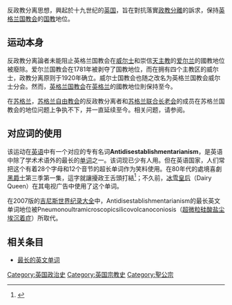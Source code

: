 反政教分离思想，興起於十九世纪的[[英国|英国]]，旨在對抗落實[[政教分離|政教分離]]的訴求，保持[[英格兰国教会|英格兰国教会]]的[[国教|国教]]地位。

== 运动本身 ==

反政教分离論者未能阻止英格兰国教会在[[威尔士|威尔士]]和崇信[[天主教|天主教]]的[[爱尔兰|爱尔兰]]的國教地位被廢除。爱尔兰国教会在1781年被剥夺了国教地位，而在拥有四个主教区的威尔士，政教分离原则于1920年确立。威尔士国教会也随之改名为英格兰国教会威尔士分会。然而，[[英格兰国教会|英格兰国教会]]在[[英格兰|英格兰]]的國教地位則保持至今。

在[[苏格兰|苏格兰]]，[[苏格兰自由教会|苏格兰自由教会]]的反政教分离者和[[苏格兰联合长老会|苏格兰联合长老会]]的成员在苏格兰国教会的地位问题上争执不下，并一直延续至今。相关问题，请参阅{{tsl|en|Act of Settlement 1701||Act of Settlement 1701}}。

== 对应词的使用 ==
该运动在[[英语|英语]]中有一个对应的专有名词'''Antidisestablishmentarianism'''，是英语中除了学术术语外的最长的[[单词|单词]]之一。该词现已少有人用。但在英语国家，人们常把这个有着28个字母和12个音节的超长单词作为笑料使用。在80年代的處境喜劇[[黑爵士|黑爵士]]第三季第一集，這字就讓擾政王舌頭打結<ref>{{Cite web |url=https://www.youtube.com/watch?v=QGHr-_bIdQ8 |title=存档副本 |accessdate=2015-10-07 |archive-date=2015-11-24 |archive-url=https://web.archive.org/web/20151124160643/https://www.youtube.com/watch?v=QGHr-_bIdQ8 |dead-url=no }}</ref>；不久前，[[冰雪皇后|冰雪皇后]]（Dairy Queen）在其电视广告中使用了这个单词。

在2007版的[[吉尼斯世界纪录大全|吉尼斯世界纪录大全]]中，Antidisestablishmentarianism的最长英文单词地位被Pneumonoultramicroscopicsilicovolcanoconiosis（[[超微粒硅酸盐尘埃沉着症|超微粒硅酸盐尘埃沉着症]]）所取代。

== 相关条目 ==
* [[最长的英文单词|最长的英文单词]]

[[Category:英国政治史|Category:英国政治史]]
[[Category:英国宗教史|Category:英国宗教史]]
[[Category:聖公宗|Category:聖公宗]]